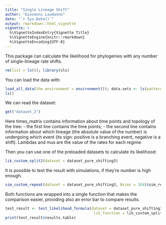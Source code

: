 ```yaml
---
title: "Single Lineage Shift"
author: "Giovanni Laudanno"
date: "`r Sys.Date()`"
output: rmarkdown::html_vignette
vignette: >
  %\VignetteIndexEntry{Vignette Title}
  %\VignetteEngine{knitr::rmarkdown}
  %\VignetteEncoding{UTF-8}
---
```

This package can calculate the likelihood for phylogenies with any number of single-lineage rate shifts.
```r
rm(list = ls()); library(sls)
```

You can load the data with:
```r
load_all_data(the.environment = environment()); data.sets <- ls(pattern = "dataset_",envir = environment())
ls()
```

We can read the dataset:
```r
get("dataset_2")
```
Here times_matrix contains information about time points and topology of the tree:
- the first line contains the time points;
- the second line contains information about which lineage (the absolute value of the number) is undergoing which event (its sign: positive is a branching event, negative is a shift). 
Lambdas and mus are the value of the rates for each regime.

Then you can use one of the preloaded datasets to calculate its likelihood:
```r
lik_custom_split2(dataset = dataset_pure_shifting3)
```

It is possible to test the result with simulations, if they're number is high enough.
```r
sim_custom_repeat(dataset = dataset_pure_shifting3, Nsims = 1E4)$sim_result
```

Both functions are wrapped into a single function that makes the comparison easier, providing also an error bar to compare results.
```r
test_result <- test_likelihood_formula(dataset = dataset_pure_shifting3, Nsims = 1E4, 
                                        lik_function = lik_custom_split2, sim_function = sim_custom)
print(test_result$results.table)
```
